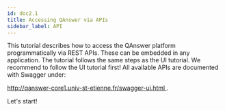 ```yaml
---
id: doc2.1
title: Accessing QAnswer via APIs
sidebar_label: API
---
```


This tutorial describes how to access the QAnswer platform programmatically via REST APIs. These can be embedded in any application. The tutorial follows the same steps
as the UI tutorial. We recommend to follow the UI tutorial first! All available APIs are documented with Swagger under:

[http://qanswer-core1.univ-st-etienne.fr/swagger-ui.html ](http://qanswer-core1.univ-st-etienne.fr/swagger-ui.html).

Let's start!